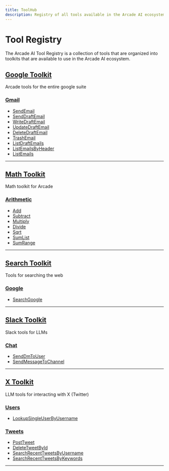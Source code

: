 ```yaml
---
title: ToolHub
description: Registry of all tools available in the Arcade AI ecosystem
---
```


# Tool Registry

The Arcade AI Tool Registry is a collection of tools that are organized into toolkits that are available to use in the Arcade AI ecosystem.

## [Google Toolkit](./toolhub/google.mdx)

Arcade tools for the entire google suite

### [Gmail](./toolhub/google/gmail.mdx)

- [SendEmail](./toolhub/google/gmail.mdx#sendemail)
- [SendDraftEmail](./toolhub/google/gmail.mdx#senddraftemail)
- [WriteDraftEmail](./toolhub/google/gmail.mdx#writedraftemail)
- [UpdateDraftEmail](./toolhub/google/gmail.mdx#updatedraftemail)
- [DeleteDraftEmail](./toolhub/google/gmail.mdx#deletedraftemail)
- [TrashEmail](./toolhub/google/gmail.mdx#trashemail)
- [ListDraftEmails](./toolhub/google/gmail.mdx#listdraftemails)
- [ListEmailsByHeader](./toolhub/google/gmail.mdx#listemailsbyheader)
- [ListEmails](./toolhub/google/gmail.mdx#listemails)

---

## [Math Toolkit](./toolhub/math.mdx)

Math toolkit for Arcade

### [Arithmetic](./toolhub/math/arithmetic.mdx)

- [Add](./toolhub/math/arithmetic.mdx#add)
- [Subtract](./toolhub/math/arithmetic.mdx#subtract)
- [Multiply](./toolhub/math/arithmetic.mdx#multiply)
- [Divide](./toolhub/math/arithmetic.mdx#divide)
- [Sqrt](./toolhub/math/arithmetic.mdx#sqrt)
- [SumList](./toolhub/math/arithmetic.mdx#sumlist)
- [SumRange](./toolhub/math/arithmetic.mdx#sumrange)

---

## [Search Toolkit](./toolhub/search.mdx)

Tools for searching the web

### [Google](./toolhub/search/google.mdx)

- [SearchGoogle](./toolhub/search/google.mdx#searchgoogle)

---

## [Slack Toolkit](./toolhub/slack.mdx)

Slack tools for LLMs

### [Chat](./toolhub/slack/chat.mdx)

- [SendDmToUser](./toolhub/slack/chat.mdx#senddmtouser)
- [SendMessageToChannel](./toolhub/slack/chat.mdx#sendmessagetochannel)

---

## [X Toolkit](./toolhub/x.mdx)

LLM tools for interacting with X (Twitter)

### [Users](./toolhub/x/users.mdx)

- [LookupSingleUserByUsername](./toolhub/x/users.mdx#lookupsingleuserbyusername)
### [Tweets](./toolhub/x/tweets.mdx)

- [PostTweet](./toolhub/x/tweets.mdx#posttweet)
- [DeleteTweetById](./toolhub/x/tweets.mdx#deletetweetbyid)
- [SearchRecentTweetsByUsername](./toolhub/x/tweets.mdx#searchrecenttweetsbyusername)
- [SearchRecentTweetsByKeywords](./toolhub/x/tweets.mdx#searchrecenttweetsbykeywords)

---

